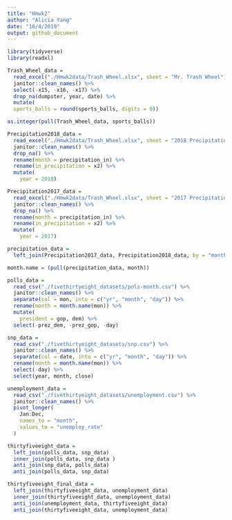```yaml
---
title: "Hmwk2"
author: "Alicia Yang"
date: "10/4/2019"
output: github_document
---
```


```r
library(tidyverse)
library(readxl)

Trash_Wheel_data = 
  read_excel("./Hmwk2data/Trash_Wheel.xlsx", sheet = "Mr. Trash Wheel") %>%
  janitor::clean_names() %>%
  select(-x15, -x16, -x17) %>%
  drop_na(dumpster, year, date) %>%
  mutate(
  sports_balls = round(sports_balls, digits = 0))

as.integer(pull(Trash_Wheel_data, sports_balls))
```

```r
Precipitation2018_data =
  read_excel("./Hmwk2data/Trash_Wheel.xlsx", sheet = "2018 Precipitation") %>%
  janitor::clean_names() %>%
  drop_na() %>%
  rename(month = precipitation_in) %>%
  rename(in_precipitation = x2) %>%
  mutate(
    year = 2018)

Precipitation2017_data =
  read_excel("./Hmwk2data/Trash_Wheel.xlsx", sheet = "2017 Precipitation") %>%
  janitor::clean_names() %>%
  drop_na() %>%
  rename(month = precipitation_in) %>%
  rename(in_precipitation = x2) %>%
  mutate(
    year = 2017)

precipitation_data = 
  left_join(Precipitation2017_data, Precipitation2018_data, by = "month")

month.name = (pull(precipitation_data, month))
```

```r
polls_data = 
  read_csv("./fivethirtyeight_datasets/pols-month.csv") %>%
  janitor::clean_names() %>%
  separate(col = mon, into = c("yr", "month", "day")) %>%
  rename(month = month.name(mon)) %>%
  mutate(
    president = gop, dem) %>%
  select(-prez_dem, -prez_gop, -day)
```

```r
snp_data = 
  read_csv("./fivethirtyeight_datasets/snp.csv") %>%
  janitor::clean_names() %>%
  separate(col = date, into = c("yr", "month", "day")) %>%
  rename(month = month.name(mon)) %>%
  select(-day) %>%
  select(year, month, close)
```

```r
unemployment_data = 
  read_csv("./fivethirtyeight_datasets/unemployment.csv") %>%
  janitor::clean_names() %>%
  pivot_longer(
    Jan:Dec, 
    names_to = "month", 
    values_to = "unemploy_rate"
  )
```

```r
thirtyfiveeight_data = 
  left_join(polls_data, snp_data)
  inner_join(polls_data, snp_data )
  anti_join(snp_data, polls_data)
  anti_join(polls_data, snp_data)

thirtyfiveeight_final_data = 
  left_join(thirtyfiveeight_data, unemployment_data)
  inner_join(thirtyfiveeight_data, unemployment_data)
  anti_join(unemployment_data, thirtyfiveeight_data)
  anti_join(thirtyfiveeight_data, unemployment_data)
```
